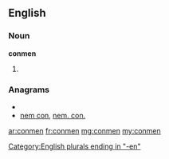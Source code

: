 ==English==

===Noun===
'''conmen'''

# {{plural of|[[conman]]}}

===Anagrams===
* {{alphagram|cemnno}}
* [[nem con#English|nem con]], [[nem. con.#English|nem. con.]]

[[Category:English plurals ending in "-en"]]

[[ar:conmen]]
[[fr:conmen]]
[[mg:conmen]]
[[my:conmen]]